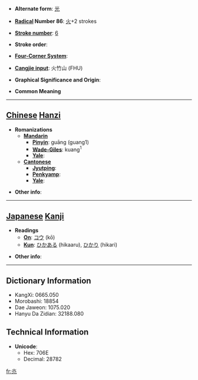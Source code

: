 * '''Alternate form''': [[光]]

* '''[[Wiktionary:Chinese radical index| Radical]] Number 86''': [[Wiktionary:Chinese radical index 火|火]]+2 strokes

* '''[[Wiktionary:Chinese total strokes index|Stroke number]]''': [[Wiktionary:Chinese total strokes index 6|6]]

* '''Stroke order''': 

* '''[[Wiktionary:Chinese four corner index|Four-Corner System]]''': 

* '''[[Wiktionary:Chinese Cangjie index|Cangjie input]]''': 火竹山 (FHU)

* '''Graphical Significance and Origin''': 

* '''Common Meaning'''

----

== [[Chinese]] [[Hanzi]] ==

* '''Romanizations'''
** '''[[Mandarin]]'''
*** '''[[Pinyin]]''': guāng (guang1)
*** '''[[Wade-Giles]]''': kuang<sup>1</sup>
*** '''[[Yale]]''': 
** '''[[Cantonese]]'''
*** '''[[Jyutping]]''':
*** '''[[Penkyamp]]''': 
*** '''[[Yale]]''': 

* '''Other info''': 

----

== [[Japanese]] [[Kanji]] ==

* '''Readings'''
** '''[[On]]''': [[コウ]] (kō)
** '''[[Kun]]''': [[ひかある]] (hikaaru), [[ひかり]] (hikari)

* '''Other info''':  

----

== Dictionary Information ==

* KangXi: 0665.050
* Morobashi: 18854
* Dae Jaweon: 1075.020
* Hanyu Da Zidian: 32188.080

== Technical Information ==

* '''Unicode''':
** Hex: 706E
** Decimal: 28782

[[fr:灮]]